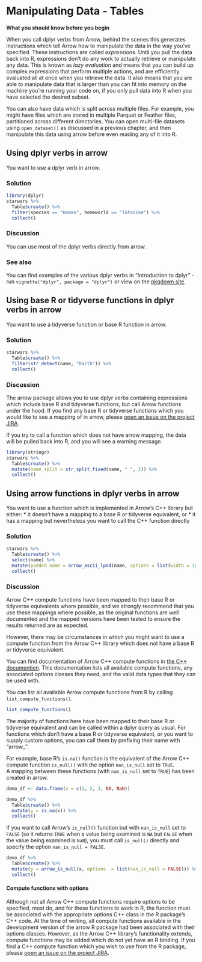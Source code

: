 # Manipulating Data - Tables

__What you should know before you begin__

When you call dplyr verbs from Arrow, behind the scenes this generates 
instructions which tell Arrow how to manipulate the data in the way you've 
specified.  These instructions are called _expressions_.  Until you pull the 
data back into R, expressions don't do any work to actually retrieve or 
manipulate any data. This is known as _lazy evaluation_ and means that you can 
build up complex expressions that perform multiple actions, and are efficiently 
evaluated all at once when you retrieve the data.  It also means that you are 
able to manipulate data that is larger than
you can fit into memory on the machine you're running your code on, if you only 
pull data into R when you have selected the desired subset. 

You can also have data which is split across multiple files.  For example, you
might have files which are stored in multiple Parquet or Feather files, 
partitioned across different directories.  You can open multi-file datasets 
using `open_dataset()` as discussed in a previous chapter, and then manipulate 
this data using arrow before even reading any of it into R.

## Using dplyr verbs in arrow

You want to use a dplyr verb in arrow.

### Solution

```r
library(dplyr)
starwars %>%
  Table$create() %>%
  filter(species == "Human", homeworld == "Tatooine") %>%
  collect()
```
### Discussion

You can use most of the dplyr verbs directly from arrow.  

### See also

You can find examples of the various dplyr verbs in "Introduction to dplyr" - 
run `vignette("dplyr", package = "dplyr")` or view on
the [pkgdown site](https://dplyr.tidyverse.org/articles/dplyr.html).

## Using base R or tidyverse functions in dplyr verbs in arrow

You want to use a tidyverse function or base R function in arrow.

### Solution

```r
starwars %>%
  Table$create() %>%
  filter(str_detect(name, "Darth")) %>%
  collect()
```

### Discussion

The arrow package allows you to use dplyr verbs containing expressions which 
include base R and tidyverse functions, but call Arrow functions under the hood.
If you find any base R or tidyverse functions which you would like to see a 
mapping of in arrow, please 
[open an issue on the project JIRA](https://issues.apache.org/jira/projects/ARROW/issues).

If you try to call a function which does not have arrow mapping, the data will 
be pulled back into R, and you will see a warning message.


```r
library(stringr)
starwars %>%
  Table$create() %>%
  mutate(name_split = str_split_fixed(name, " ", 2)) %>%
  collect()
```

## Using arrow functions in dplyr verbs in arrow

You want to use a function which is implemented in Arrow's C++ library but either:
* it doesn't have a mapping to a base R or tidyverse equivalent, or 
* it has a mapping but nevertheless you want to call the C++ function directly

### Solution

```r
starwars %>%
  Table$create() %>%
  select(name) %>%
  mutate(padded_name = arrow_ascii_lpad(name, options = list(width = 10, padding = "*"))) %>%
  collect()
```

### Discussion

Arrow C++ compute functions have been mapped to their 
base R or tidyverse equivalents where possible, and we strongly recommend that you use 
these mappings where possible, as the original functions are well documented
and the mapped versions have been tested to ensure the results returned are as 
expected.

However, there may be circumstances in which you might want to use a compute 
function from the Arrow C++ library which does not have a base R or tidyverse 
equivalent.

You can find documentation of Arrow C++ compute functions in 
[the C++ documention](https://arrow.apache.org/docs/cpp/compute.html#available-functions).
This documentation lists all available compute functions, any associated options classes 
they need, and the valid data types that they can be used with.

You can list all available Arrow compute functions from R by calling 
`list_compute_functions()`.

```r
list_compute_functions()
```

The majority of functions here have been mapped to their base R or tidyverse 
equivalent and can be called within a dplyr query as usual.  For functions which
don't have a base R or tidyverse equivalent, or you want to supply custom 
options, you can call them by prefixing their name with "arrow_".  

For example, base R's `is.na()` function is the equivalent of the Arrow C++ 
compute function `is_null()` with the option `nan_is_null` set to `TRUE`.  
A mapping between these functions (with `nan_is_null` set to `TRUE`) has been
created in arrow.

```r
demo_df <- data.frame(x = c(1, 2, 3, NA, NaN))

demo_df %>%
  Table$create() %>%
  mutate(y = is.na(x)) %>% 
  collect()
```

If you want to call Arrow's `is_null()` function but with `nan_is_null` set to 
`FALSE` (so it returns `TRUE` when a value being examined is `NA` but `FALSE` 
when the value being examined is `NaN`), you must call `is_null()` directly and 
specify the option `nan_is_null = FALSE`.

```r
demo_df %>%
  Table$create() %>%
  mutate(y = arrow_is_null(x, options  = list(nan_is_null = FALSE))) %>% 
  collect()
```

#### Compute functions with options

Although not all Arrow C++ compute functions require options to be specified, 
most do, and for these functions to work in R, the function must be associated 
with the appropriate options C++ class in the R 
package's C++ code.  At the time of writing, all compute functions available in
the development version of the arrow R package had been associated with their options
classes.  However, as the Arrow C++ library's functionality extends, compute 
functions may be added which do not yet have an R binding.  If you find a C++ 
compute function which you wish to use from the R package, please [open an issue
on the project JIRA](https://issues.apache.org/jira/projects/ARROW/issues).
